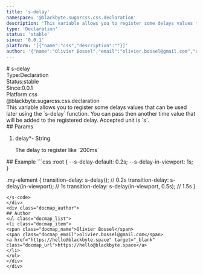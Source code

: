 ```yaml
---
title: 's-delay'
namespace: '@blackbyte.sugarcss.css.declaration'
description: 'This variable allows you to register some delays values that can be used later using the `s-delay` function. You can pass then another time value that will be added to the registered delay. Accepted unit is `s`.'
type: 'Declaration'
status: 'stable'
since: '0.0.1'
platform: '[{"name":"css","description":""}]'
author: '{"name":"Olivier Bossel","email":"olivier.bossel@gmail.com","url":"https://hello@blackbyte.space"}'
---
```

<div class="docmap -mdx">
# s-delay
<div class="docmap_metas">
<div class="docmap_type"><span class="docmap_type-label">Type:</span><span class="docmap_type-value">Declaration</span></div>
<div class="docmap_status"><span class="docmap_status-label">Status:</span><span class="docmap_status-value -stable">stable</span></div>
<div class="docmap_since"><span class="docmap_since-label">Since:</span><span class="docmap_since-value">0.0.1</span></div>
<div class="docmap_platform"><span class="docmap_platform-label">Platform:</span><span class="docmap_platform-value -css">css</span></div>
</div>
<div class="docmap_namespace">@blackbyte.sugarcss.css.declaration</div>
<div class="docmap_description typo-lead typo-format">
This variable allows you to register some delays values that can be used later using the
`s-delay` function. You can pass then another time value that will be added to the registered delay.
Accepted unit is `s`.
</div>
<div class="docmap_params">
## Params
<ol class="docmap_list">
<li class="docmap_item">
<span class="docmap_name">delay<span class="docmap_required">*</span></span><span class="docmap_default">-</span> <span class="docmap_type">String</span>
<p class="docmap_description">The delay to register like &grave;200ms&grave;</p>
</li>
</ol>
</div>
<div class="docmap_examples">
## Example
<s-code language="css" header>
```css
:root {
   --s-delay-default: 0.2s;
   --s-delay-in-viewport: 1s;
}

.my-element {
    transition-delay: s-delay(); // 0.2s
    transition-delay: s-delay(in-viewport); // 1s
    transition-delay: s-delay(in-viewport, 0.5s); // 1.5s
}
```
</s-code>
</div>
<div class="docmap_author">
## Author
<ul class="docmap_list">
<li class="docmap_item">
<span class="docmap_name">Olivier Bossel</span>
<span class="docmap_email">olivier.bossel@gmail.com</span>
<a href="https://hello@blackbyte.space" target="_blank" class="docmap_url">https://hello@blackbyte.space</a>
</li>
</ul>
</div>
</div>